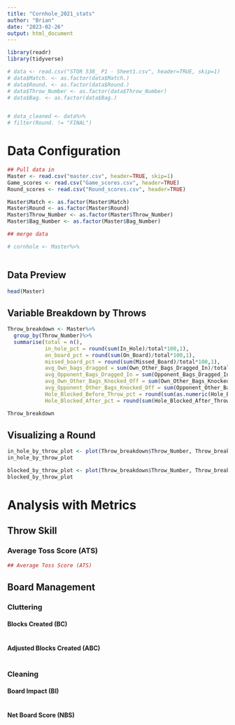 ```yaml
---
title: "Cornhole_2021_stats"
author: "Brian"
date: "2023-02-26"
output: html_document
---
```


```r
library(readr)
library(tidyverse)
```


```r
# data <- read.csv("STOR 538_ P1 - Sheet1.csv", header=TRUE, skip=1)
# data$Match. <- as.factor(data$Match.)
# data$Round. <- as.factor(data$Round.)
# data$Throw_Number <- as.factor(data$Throw_Number)
# data$Bag. <- as.factor(data$Bag.)


# data_cleaned <- data%>%
# filter(Round. != "FINAL")
```

# Data Configuration

```r
## Pull data in
Master <- read.csv("master.csv", header=TRUE, skip=1)
Game_scores <- read.csv("Game_scores.csv", header=TRUE)
Round_scores <- read.csv("Round_scores.csv", header=TRUE)

Master$Match <- as.factor(Master$Match)
Master$Round <- as.factor(Master$Round)
Master$Throw_Number <- as.factor(Master$Throw_Number)
Master$Bag_Number <- as.factor(Master$Bag_Number)
```

```r
## merge data

# cornhole <- Master%>%
  
```


## Data Preview

```r
head(Master)
```

## Variable Breakdown by Throws

```r
Throw_breakdown <- Master%>%
  group_by(Throw_Number)%>%
  summarise(total = n(),
            in_hole_pct = round(sum(In_Hole)/total*100,1),
            on_board_pct = round(sum(On_Board)/total*100,1),
            missed_board_pct = round(sum(Missed_Board)/total*100,1),
            avg_Own_bags_dragged = sum(Own_Other_Bags_Dragged_In)/total,
            avg_Opponent_Bags_Dragged_In = sum(Opponent_Bags_Dragged_In)/total,
            avg_Own_Other_Bags_Knocked_Off = sum(Own_Other_Bags_Knocked_Off)/total,
            avg_Opponent_Other_Bags_Knocked_Off = sum(Opponent_Other_Bags_Knocked_Off)/total,
            Hole_Blocked_Before_Throw_pct = round(sum(as.numeric(Hole_Blocked_Before_Throw))/total*100,1),
            Hole_Blocked_After_pct = round(sum(Hole_Blocked_After_Throw)/total*100,1))

Throw_breakdown
```

## Visualizing a Round

```r
in_hole_by_throw_plot <- plot(Throw_breakdown$Throw_Number, Throw_breakdown$in_hole_pct, xlab = "Throw", ylab = "in hole percentage")
in_hole_by_throw_plot
```

```r
blocked_by_throw_plot <- plot(Throw_breakdown$Throw_Number, Throw_breakdown$Hole_Blocked_Before_Throw_pct, xlab = "Throw", ylab = "Hole Blocked For Throw")
blocked_by_throw_plot
```

# Analysis with Metrics


## Throw Skill

### Average Toss Score (ATS)

```r
## Average Toss Score (ATS)
```

## Board Management

### Cluttering

#### Blocks Created (BC)

```r

```

#### Adjusted Blocks Created (ABC)

```r

```


### Cleaning

#### Board Impact (BI)

```r

```

#### Net Board Score (NBS)

```r

```



